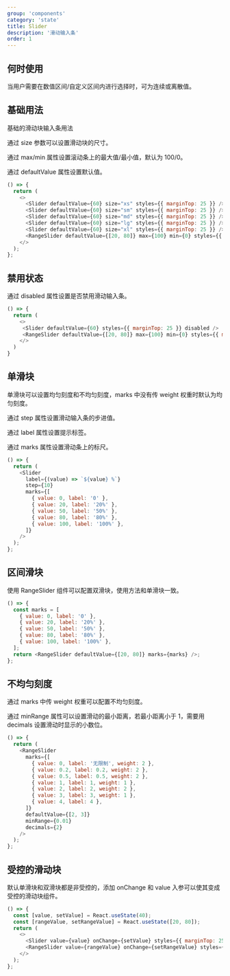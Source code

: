 ```yaml
---
group: 'components'
category: 'state'
title: Slider
description: '滑动输入条'
order: 1
---
```


## 何时使用

当用户需要在数值区间/自定义区间内进行选择时，可为连续或离散值。

## 基础用法

基础的滑动块输入条用法

通过 size 参数可以设置滑动块的尺寸。

通过 max/min 属性设置滚动条上的最大值/最小值，默认为 100/0。

通过 defaultValue 属性设置默认值。

```js live=true
() => {
  return (
    <>
      <Slider defaultValue={60} size="xs" styles={{ marginTop: 25 }} />
      <Slider defaultValue={60} size="sm" styles={{ marginTop: 25 }} />
      <Slider defaultValue={60} size="md" styles={{ marginTop: 25 }} />
      <Slider defaultValue={60} size="lg" styles={{ marginTop: 25 }} />
      <Slider defaultValue={60} size="xl" styles={{ marginTop: 25 }} />
      <RangeSlider defaultValue={[20, 80]} max={100} min={0} styles={{ marginTop: 25 }} />
    </>
  );
};
```

## 禁用状态

通过 disabled 属性设置是否禁用滑动输入条。

```js live=true
() => {
  return (
    <>
     <Slider defaultValue={60} styles={{ marginTop: 25 }} disabled />
     <RangeSlider defaultValue={[20, 80]} max={100} min={0} styles={{ marginTop: 25 }} disabled />
    </>
  )
}
```

## 单滑块

单滑块可以设置均匀刻度和不均匀刻度，marks 中没有传 weight 权重时默认为均匀刻度。

通过 step 属性设置滑动输入条的步进值。

通过 label 属性设置提示标签。

通过 marks 属性设置滑动条上的标尺。

```js live=true
() => {
  return (
    <Slider
      label={(value) => `${value} %`}
      step={10}
      marks={[
        { value: 0, label: '0' },
        { value: 20, label: '20%' },
        { value: 50, label: '50%' },
        { value: 80, label: '80%' },
        { value: 100, label: '100%' },
      ]}
    />
  );
};
```

## 区间滑块

使用 RangeSlider 组件可以配置双滑块，使用方法和单滑块一致。

```js live=true
() => {
  const marks = [
    { value: 0, label: '0' },
    { value: 20, label: '20%' },
    { value: 50, label: '50%' },
    { value: 80, label: '80%' },
    { value: 100, label: '100%' },
  ];
  return <RangeSlider defaultValue={[20, 80]} marks={marks} />;
};
```

## 不均匀刻度

通过 marks 中传 weight 权重可以配置不均匀刻度。

通过 minRange 属性可以设置滑动的最小距离，若最小距离小于 1，需要用 decimals 设置滑动时显示的小数位。

```js live=true
() => {
  return (
    <RangeSlider
      marks={[
        { value: 0, label: '无限制', weight: 2 },
        { value: 0.2, label: 0.2, weight: 2 },
        { value: 0.5, label: 0.5, weight: 2 },
        { value: 1, label: 1, weight: 1 },
        { value: 2, label: 2, weight: 2 },
        { value: 3, label: 3, weight: 1 },
        { value: 4, label: 4 },
      ]}
      defaultValue={[2, 3]}
      minRange={0.01}
      decimals={2}
    />
  );
};
```

## 受控的滑动块

默认单滑块和双滑块都是非受控的，添加 onChange 和 value 入参可以使其变成受控的滑动块组件。

```js live=true
() => {
  const [value, setValue] = React.useState(40);
  const [rangeValue, setRangeValue] = React.useState([20, 80]);
  return (
    <>
      <Slider value={value} onChange={setValue} styles={{ marginTop: 25 }} />
      <RangeSlider value={rangeValue} onChange={setRangeValue} styles={{ marginTop: 25 }} />
    </>
  );
};
```
